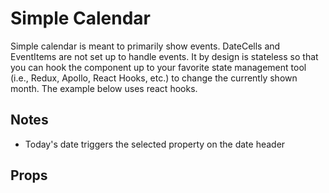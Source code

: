 
# Simple Calendar

Simple calendar is meant to primarily show events. DateCells and EventItems are not set up 
to handle events. It by design is stateless so that you can hook the component 
up to your favorite state management tool (i.e., Redux, Apollo, React Hooks, etc.) to change 
the currently shown month. The example below uses react hooks. 

## Notes 

- Today's date triggers the selected property on the date header

<Preview>
  <Story id="themed-ready-to-go-simple-calendar--basic-usage"/>
</Preview>

## Props 

<Props />
